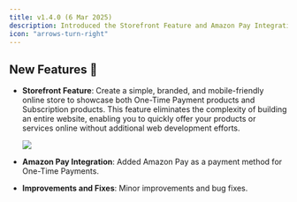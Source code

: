 ```yaml
---
title: v1.4.0 (6 Mar 2025)
description: Introduced the Storefront Feature and Amazon Pay Integration.
icon: "arrows-turn-right"
---
```


## New Features 🚀

- **Storefront Feature**: Create a simple, branded, and mobile-friendly online store to showcase both One-Time Payment products and Subscription products. This feature eliminates the complexity of building an entire website, enabling you to quickly offer your products or services online without additional web development efforts.

    <Frame><img src="/images/store-front/sf-1.png"/></Frame>

- **Amazon Pay Integration**: Added Amazon Pay as a payment method for One-Time Payments.

- **Improvements and Fixes**: Minor improvements and bug fixes.

